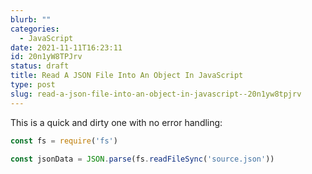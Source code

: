 ```yaml
---
blurb: ""
categories:
  - JavaScript
date: 2021-11-11T16:23:11
id: 20n1yW8TPJrv
status: draft
title: Read A JSON File Into An Object In JavaScript
type: post
slug: read-a-json-file-into-an-object-in-javascript--20n1yw8tpjrv
---
```


This is a quick and dirty one with no error handling:

```javascript
const fs = require('fs')

const jsonData = JSON.parse(fs.readFileSync('source.json'))
```




